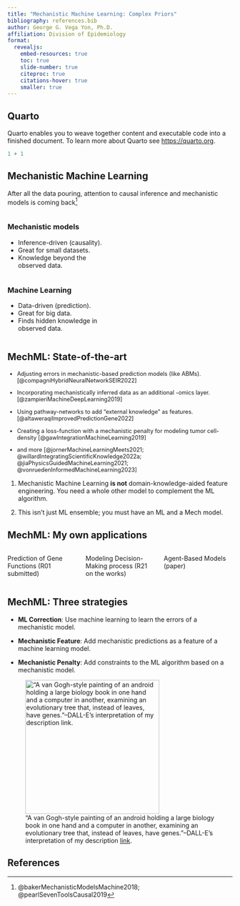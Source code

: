 ```yaml
---
title: "Mechanistic Machine Learning: Complex Priors"
bibliography: references.bib
author: George G. Vega Yon, Ph.D.
affiliation: Division of Epidemiology
format:
  revealjs:
    embed-resources: true
    toc: true
    slide-number: true
    citeproc: true
    citations-hover: true
    smaller: true
---
```


## Quarto

Quarto enables you to weave together content and executable code into a finished document. To learn more about Quarto see <https://quarto.org>.

```r
1 + 1
```

## Mechanistic Machine Learning

After all the data pouring, attention to causal inference and mechanistic models is coming back^[@bakerMechanisticModelsMachine2018; @pearlSevenToolsCausal2019]

::: {.colums layout-align="center"}

::: {.column width="45%" .fragment}
### Mechanistic models

::: {.callout}
- Inference-driven (causality).
- Great for small datasets.
- Knowledge beyond the observed data.
:::

:::


::: {.column width="45%" .fragment}
### Machine Learning

::: {.callout}
- Data-driven (prediction).
- Great for big data.
- Finds hidden knowledge in observed data.
:::

:::
:::

## MechML: State-of-the-art

::: {style="font-size: 90%"}
::: {.fragment}
- Adjusting errors in mechanistic-based prediction models (like ABMs). [@compagniHybridNeuralNetworkSEIR2022]
:::

::: {.fragment}
- Incorporating mechanistically inferred data as an additional -omics layer. [@zampieriMachineDeepLearning2019]
:::

::: {.fragment}
- Using pathway-networks to add "external knowledge" as features. [@altaweraqiImprovedPredictionGene2022]
:::

::: {.fragment}
- Creating a loss-function with a mechanistic penalty for modeling tumor cell-density [@gawIntegrationMachineLearning2019]
:::

::: {.fragment}
- and more [@jornerMachineLearningMeets2021; @willardIntegratingScientificKnowledge2022a; @jiaPhysicsGuidedMachineLearning2021; @vonruedenInformedMachineLearning2023]
:::
:::

::: {.fragment}
::: {.callout-warning}
1. Mechanistic Machine Learning **is not** domain-knowledge-aided feature engineering. You need a whole other model to complement the ML algorithm.

2. This isn't just ML ensemble; you must have an ML and a Mech model.
:::

:::

## MechML: My own applications

::: {.columns layout-align="center"}

::: {.column width="30%"}
Prediction of Gene Functions (R01 submitted)
:::

::: {.column width="30%"}
Modeling Decision-Making process (R21 on the works)
:::

::: {.column width="30%"}
Agent-Based Models (paper)

:::

:::

## MechML: Three strategies

	
::: {.fragment}
- **ML Correction**: Use machine learning to learn the errors of a mechanistic model.
:::

::: {.fragment}
- **Mechanistic Feature**: Add mechanistic predictions as a feature of a machine learning model.
:::

::: {.fragment}
- **Mechanistic Penalty**: Add constraints to the ML algorithm based on a mechanistic model.
:::


!["A van Gogh-style painting of an android holding a large biology book in one hand and a computer in another, examining an evolutionary tree that, instead of leaves, have genes."--DALL-E's interpretation of my description [link](https://labs.openai.com/s/s0GoDQ64OMRfMr1y6uRXtmo9).](fig/DALL%C2%B7E%202022-12-07%2021.41.30.png){width="300px"}

	

## References